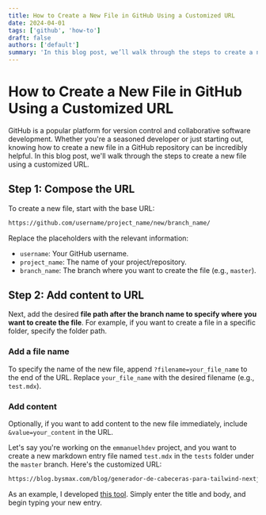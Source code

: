 ```yaml
---
title: How to Create a New File in GitHub Using a Customized URL
date: 2024-04-01
tags: ['github', 'how-to']
draft: false
authors: ['default']
summary: 'In this blog post, we’ll walk through the steps to create a new file in github using a customized URL.'
---
```


# How to Create a New File in GitHub Using a Customized URL

GitHub is a popular platform for version control and collaborative software development. Whether you're a seasoned developer or just starting out, knowing how to create a new file in a GitHub repository can be incredibly helpful. In this blog post, we'll walk through the steps to create a new file using a customized URL.

## Step 1: Compose the URL

To create a new file, start with the base URL:

```markdown
https://github.com/username/project_name/new/branch_name/
```

Replace the placeholders with the relevant information:

- `username`: Your GitHub username.
- `project_name`: The name of your project/repository.
- `branch_name`: The branch where you want to create the file (e.g., `master`).


## Step 2: Add content to URL

Next, add the desired **file path after the branch name to specify where you want to create the file**. For example, if you want to create a file in a specific folder, specify the folder path.

### Add a file name

To specify the name of the new file, append `?filename=your_file_name` to the end of the URL. Replace `your_file_name` with the desired filename (e.g., `test.mdx`).

### Add content

Optionally, if you want to add content to the new file immediately, include `&value=your_content` in the URL.

Let's say you're working on the `emmanuelhdev` project, and you want to create a new markdown entry file named `test.mdx` in the `tests` folder under the `master` branch. Here's the customized URL:

```markdown
https://blog.bysmax.com/blog/generador-de-cabeceras-para-tailwind-nextjs-starter-blog

```

As an example, I developed [this tool](https://blog.bysmax.com/blog/generador-de-cabeceras-para-tailwind-nextjs-starter-blog). Simply enter the title and body, and begin typing your new entry.
